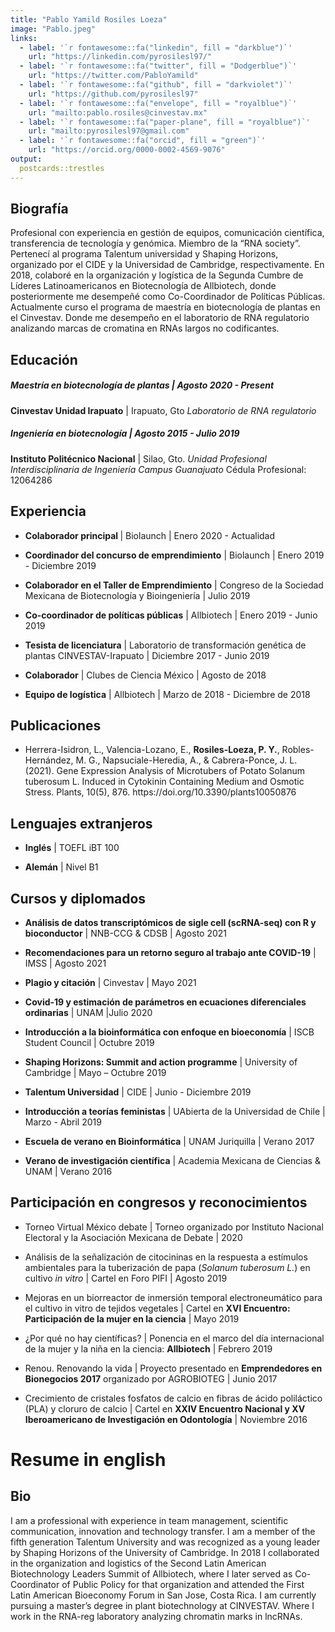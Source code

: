 ```yaml
---
title: "Pablo Yamild Rosiles Loeza"
image: "Pablo.jpeg"
links:
  - label: '`r fontawesome::fa("linkedin", fill = "darkblue")`'
    url: "https://linkedin.com/pyrosilesl97/"
  - label: '`r fontawesome::fa("twitter", fill = "Dodgerblue")`'
    url: "https://twitter.com/PabloYamild"
  - label: '`r fontawesome::fa("github", fill = "darkviolet")`'
    url: "https://github.com/pyrosilesl97"
  - label: '`r fontawesome::fa("envelope", fill = "royalblue")`'
    url: "mailto:pablo.rosiles@cinvestav.mx"
  - label: '`r fontawesome::fa("paper-plane", fill = "royalblue")`'
    url: "mailto:pyrosilesl97@gmail.com"
  - label: '`r fontawesome::fa("orcid", fill = "green")`'
    url: "https://orcid.org/0000-0002-4569-9076"
output:
  postcards::trestles
---
```


## Biografía

Profesional con experiencia en gestión de equipos, comunicación científica, transferencia de tecnología y genómica. Miembro de la "RNA society". Pertenecí al programa Talentum universidad y Shaping Horizons, organizado por el CIDE y la Universidad de Cambridge, respectivamente.  En 2018, colaboré en la organización y logística de la Segunda Cumbre de Líderes Latinoamericanos en Biotecnología de Allbiotech, donde posteriormente me desempeñé como Co-Coordinador de Políticas Públicas. Actualmente curso el programa de maestría en biotecnología de plantas en el Cinvestav. Donde me desempeño en el laboratorio de RNA regulatorio analizando marcas de cromatina en RNAs largos no codificantes.  


## Educación

##### Maestría en biotecnología de plantas | Agosto 2020 - Present
**Cinvestav Unidad Irapuato** | Irapuato, Gto
*Laboratorio de RNA regulatorio*


##### Ingeniería en biotecnología | Agosto 2015 - Julio 2019
**Instituto Politécnico Nacional** | Silao, Gto.
*Unidad Profesional Interdisciplinaria de Ingeniería Campus Guanajuato*
Cédula Profesional: 12064286

## Experiencia

- **Colaborador principal ** | Biolaunch | Enero 2020 - Actualidad

- **Coordinador del concurso de emprendimiento** | Biolaunch | Enero 2019 - Diciembre 2019

- **Colaborador en el Taller de Emprendimiento** | Congreso de la Sociedad Mexicana de Biotecnología y Bioingeniería | Julio 2019

- **Co-coordinador de políticas públicas** | Allbiotech | Enero 2019 - Junio 2019

- **Tesista de licenciatura**  | Laboratorio de transformación genética de plantas CINVESTAV-Irapuato | Diciembre 2017 - Junio 2019

- **Colaborador** | Clubes de Ciencia México | Agosto de 2018

- **Equipo de logística** | Allbiotech | Marzo de 2018 - Diciembre de 2018

## Publicaciones

- Herrera-Isidron, L., Valencia-Lozano, E., **Rosiles-Loeza, P. Y.**, Robles-Hernández, M. G., Napsuciale-Heredia, A., & Cabrera-Ponce, J. L. (2021). Gene Expression Analysis of Microtubers of Potato Solanum tuberosum L. Induced in Cytokinin Containing Medium and Osmotic Stress. Plants, 10(5), 876. https://doi.org/10.3390/plants10050876

## Lenguajes extranjeros 

- **Inglés** | TOEFL iBT 100

- **Alemán** | Nivel B1

## Cursos y diplomados 

- **Análisis de datos transcriptómicos de sigle cell (scRNA-seq) con R y bioconductor** | NNB-CCG & CDSB  | Agosto 2021

- **Recomendaciones para un retorno seguro al trabajo ante COVID-19** | IMSS | Agosto 2021

- **Plagio y citación** | Cinvestav | Mayo 2021

- **Covid-19 y estimación de parámetros en ecuaciones diferenciales ordinarias** | UNAM |Julio 2020

- **Introducción a la bioinformática con enfoque en bioeconomía** | ISCB Student Council | Octubre 2019

- **Shaping Horizons: Summit and action programme** | University of Cambridge | Mayo – Octubre 2019

- **Talentum Universidad** | CIDE | Junio - Diciembre 2019

- **Introducción a teorías feministas** | UAbierta de la Universidad de Chile | Marzo - Abril 2019

- **Escuela de verano en Bioinformática** | UNAM Juriquilla | Verano 2017

- **Verano de investigación científica** | Academia Mexicana de Ciencias & UNAM | Verano 2016

## Participación en congresos y reconocimientos

- Torneo Virtual México debate | Torneo organizado por Instituto Nacional Electoral y la Asociación Mexicana de Debate | 2020

- Análisis de la señalización de citocininas en la respuesta a estímulos ambientales para la tuberización de papa (*Solanum tuberosum L.*) en cultivo *in vitro* | Cartel en Foro PIFI | Agosto 2019

- Mejoras en un biorreactor de inmersión temporal electroneumático para el cultivo in vitro de tejidos vegetales | Cartel en **XVI Encuentro: Participación de la mujer en la ciencia** | Mayo 2019

- ¿Por qué no hay científicas? | Ponencia en el marco del día internacional de la mujer y la niña en la ciencia: **Allbiotech** | Febrero 2019

- Renou. Renovando la vida | Proyecto presentado en **Emprendedores en Bionegocios 2017** organizado por AGROBIOTEG | Junio 2017

- Crecimiento de cristales fosfatos de calcio en fibras de ácido poliláctico (PLA) y cloruro de calcio | Cartel en **XXIV Encuentro Nacional y XV Iberoamericano de Investigación en Odontología** | Noviembre 2016


# Resume in english 

## Bio
I am a professional with experience in team management, scientific communication, innovation and technology transfer. I am a member of the fifth generation Talentum University and was recognized as a young leader by Shaping Horizons of the University of Cambridge. In 2018 I collaborated in the organization and logistics of the Second Latin American Biotechnology Leaders Summit of Allbiotech, where I later served as Co-Coordinator of Public Policy for that organization and attended the First Latin American Bioeconomy Forum in San Jose, Costa Rica. I am currently pursuing a master's degree in plant biotechnology at CINVESTAV. Where I work in the RNA-reg laboratory analyzing chromatin marks in lncRNAs. 
